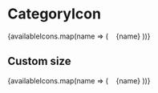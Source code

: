 
<Meta
  title="Components/CategoryIcon"
  component={CategoryIcon}
/>

# CategoryIcon

<Canvas>
  <Story
    name="basic"
  >
    {availableIcons.map(name => (
      <Box display="flex" alignItems="center" my={1} key={name} style={{ fontSize: '1.3em' }}>
        <CategoryIcon name={name} />&nbsp;&nbsp;&nbsp;{name}
      </Box>
    ))}
  </Story>
</Canvas>

## Custom size

<Canvas>
  <Story
    name="custom-size"
  >
    {availableIcons.map(name => (
      <Box display="flex" alignItems="center" my={1} key={name} style={{ fontSize: '1.3em' }}>
        <CategoryIcon size={64} name={name} />&nbsp;&nbsp;&nbsp;{name}
      </Box>
    ))}
  </Story>
</Canvas>
